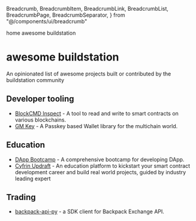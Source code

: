   Breadcrumb,
  BreadcrumbItem,
  BreadcrumbLink,
  BreadcrumbList,
  BreadcrumbPage,
  BreadcrumbSeparator,
} from "@/components/ui/breadcrumb"

<Breadcrumb>
  <BreadcrumbList>
    <BreadcrumbItem>
      <BreadcrumbLink href="/">home</BreadcrumbLink>
    </BreadcrumbItem>
    <BreadcrumbSeparator />
    <BreadcrumbItem>
      <BreadcrumbPage>awesome buildstation</BreadcrumbPage>
    </BreadcrumbItem>
  </BreadcrumbList>
</Breadcrumb>

# awesome buildstation


An opinionated list of awesome projects built or contributed by the buildstation community

## Developer tooling
- [BlockCMD Inspect](https://inspect.blockcmd.com) - A tool to read and write to smart contracts on various blockchains.
- [GM Key](https://github.com/gmgn-app/gmkey) - A Passkey based Wallet library for the multichain world.

## Education
- [DApp Bootcamp](https://github.com/buildstationorg/dapp-bootcamp) - A comprehensive bootcamp for developing DApp.
- [Cyfrin Updraft](https://updraft.cyfrin.io/) - An education platform to kickstart your smart contract development career and build real world projects, guided by industry leading expert

## Trading
- [backpack-api-py](https://github.com/blockcmd/backpack-api-py) - a SDK client for Backpack Exchange API.